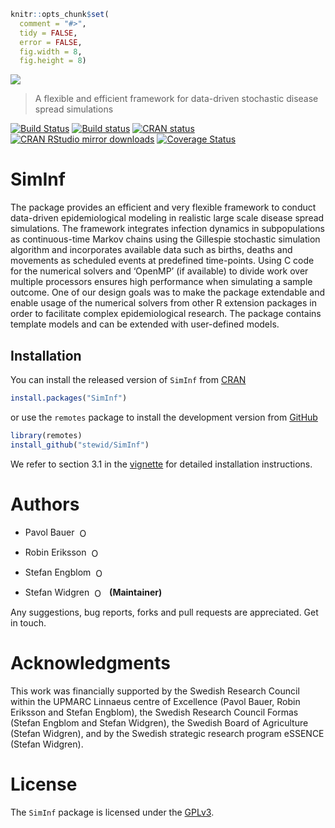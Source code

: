 ```r
knitr::opts_chunk$set(
  comment = "#>",
  tidy = FALSE,
  error = FALSE,
  fig.width = 8,
  fig.height = 8)
```

![](./logo/logo.png)

> A flexible and efficient framework for data-driven stochastic disease spread simulations

[![Build Status](https://travis-ci.org/stewid/SimInf.svg?branch=master)](https://travis-ci.org/stewid/SimInf)
[![Build status](https://ci.appveyor.com/api/projects/status/pe68xiu1anxvet2n?svg=true)](https://ci.appveyor.com/project/stewid/SimInf)
[![CRAN status](https://www.r-pkg.org/badges/version/SimInf)](https://CRAN.R-project.org/package=SimInf)
[![CRAN RStudio mirror downloads](https://cranlogs.r-pkg.org/badges/last-month/SimInf)](https://CRAN.R-project.org/package=SimInf)
[![Coverage Status](https://coveralls.io/repos/stewid/SimInf/badge.svg?branch=master&service=github)](https://coveralls.io/github/stewid/SimInf?branch=master)

# SimInf

The package provides an efficient and very flexible framework to
conduct data-driven epidemiological modeling in realistic large scale
disease spread simulations. The framework integrates infection
dynamics in subpopulations as continuous-time Markov chains using the
Gillespie stochastic simulation algorithm and incorporates available
data such as births, deaths and movements as scheduled events at
predefined time-points. Using C code for the numerical solvers and
'OpenMP' (if available) to divide work over multiple processors
ensures high performance when simulating a sample outcome. One of our
design goals was to make the package extendable and enable usage of
the numerical solvers from other R extension packages in order to
facilitate complex epidemiological research. The package contains
template models and can be extended with user-defined models.

## Installation

You can install the released version of `SimInf` from
[CRAN](https://CRAN.R-project.org/package=SimInf)

```r
install.packages("SimInf")
```

or use the `remotes` package to install the development version from
[GitHub](https://github.com/stewid/SimInf)

```r
library(remotes)
install_github("stewid/SimInf")
```

We refer to section 3.1 in the
[vignette](https://CRAN.R-project.org/web/packages/SimInf/vignettes/SimInf.pdf)
for detailed installation instructions.

# Authors

* Pavol Bauer <a href="https://orcid.org/0000-0003-4328-7171"><img alt="ORCID iD" src="https://members.orcid.org/sites/default/files/vector_iD_icon.svg" style="width:16px; height:16px; margin-left:4px; margin-right:4px; vertical-align:middle" /></a>

* Robin Eriksson <a href="https://orcid.org/0000-0002-4291-712X"><img
  alt="ORCID iD"
  src="https://members.orcid.org/sites/default/files/vector_iD_icon.svg"
  style="width:16px; height:16px; margin-left:4px; margin-right:4px;
  vertical-align:middle" /></a>

* Stefan Engblom <a href="https://orcid.org/0000-0002-3614-1732"><img
  alt="ORCID iD"
  src="https://members.orcid.org/sites/default/files/vector_iD_icon.svg"
  style="width:16px; height:16px; margin-left:4px; margin-right:4px;
  vertical-align:middle" /></a>

* Stefan Widgren <a href="https://orcid.org/0000-0001-5745-2284"><img
  alt="ORCID iD"
  src="https://members.orcid.org/sites/default/files/vector_iD_icon.svg"
  style="width:16px; height:16px; margin-left:4px; margin-right:4px;
  vertical-align:middle" /></a> **(Maintainer)**

Any suggestions, bug reports, forks and pull requests are
appreciated. Get in touch.

# Acknowledgments

This work was financially supported by the Swedish Research Council
within the UPMARC Linnaeus centre of Excellence (Pavol Bauer, Robin
Eriksson and Stefan Engblom), the Swedish Research Council Formas
(Stefan Engblom and Stefan Widgren), the Swedish Board of Agriculture
(Stefan Widgren), and by the Swedish strategic research program
eSSENCE (Stefan Widgren).

# License

The `SimInf` package is licensed under the
[GPLv3](https://github.com/stewid/SimInf/blob/master/LICENSE).
